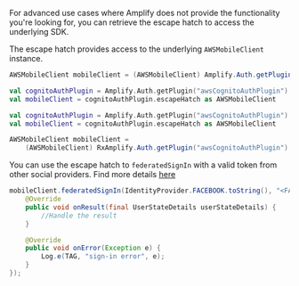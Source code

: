 For advanced use cases where Amplify does not provide the functionality you're looking for,
you can retrieve the escape hatch to access the underlying SDK.

The escape hatch provides access to the underlying `AWSMobileClient` instance.

<BlockSwitcher>
<Block name="Java">

```java
AWSMobileClient mobileClient = (AWSMobileClient) Amplify.Auth.getPlugin("awsCognitoAuthPlugin").getEscapeHatch();
```

</Block>
<Block name="Kotlin - Callbacks">

```kotlin
val cognitoAuthPlugin = Amplify.Auth.getPlugin("awsCognitoAuthPlugin")
val mobileClient = cognitoAuthPlugin.escapeHatch as AWSMobileClient
```

</Block>
<Block name="Kotlin - Coroutines">

```kotlin
val cognitoAuthPlugin = Amplify.Auth.getPlugin("awsCognitoAuthPlugin")
val mobileClient = cognitoAuthPlugin.escapeHatch as AWSMobileClient
```

</Block>
<Block name="RxJava">

```java
AWSMobileClient mobileClient =
    (AWSMobileClient) RxAmplify.Auth.getPlugin("awsCognitoAuthPlugin").getEscapeHatch();
```

</Block>
</BlockSwitcher>

You can use the escape hatch to `federatedSignIn` with a valid token from other social providers. Find more details [here](/gen1/[platform]/sdk/auth/federated-identities/)

```java
mobileClient.federatedSignIn(IdentityProvider.FACEBOOK.toString(), "<FACEBOOK_TOKEN_HERE>", new Callback<UserStateDetails>() {
    @Override
    public void onResult(final UserStateDetails userStateDetails) {
        //Handle the result
    }

    @Override
    public void onError(Exception e) {
        Log.e(TAG, "sign-in error", e);
    }
});
```
